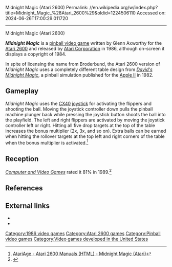 Midnight Magic (Atari 2600)
Permalink: //en.wikipedia.org/w/index.php?title=Midnight_Magic_%28Atari_2600%29&oldid=1224506110
Accessed on: 2024-06-26T17:00:29.011720



------
Midnight Magic (Atari 2600)
{{About|the Atari 2600 game|the Brøderbund Software game|David's Midnight Magic}}
{{Infobox video game
| title          = Midnight Magic
| image          = Midnightmagic 2600.png
| caption        = 
| developer      = [[Atari Corporation]]
| publisher      = Atari Corporation
| designer       = Glenn Axworthy<ref name="giantlist">{{cite web |last1=Hague |first1=James |title=The Giant List of Classic Game Programmers |url=https://dadgum.com/giantlist/}}</ref>
| series         =
| engine         =
| released       = [[1986 in video gaming|1986]]
| genre          = [[Pinball video game|Pinball]]
| modes          = [[Single-player]]
| platforms      = [[Atari 2600]]
}}

'''''Midnight Magic''''' is a [[Pinball#Video game simulations|pinball video game]] written by Glenn Axworthy for the [[Atari 2600]] and released by [[Atari Corporation]] in 1986, although on-screen it displays a copyright of 1984.

In spite of licensing the name from Broderbund, the Atari 2600 version of ''Midnight Magic'' uses a completely different table design from ''[[David's Midnight Magic]]'', a pinball simulation published for the [[Apple II series|Apple II]] in 1982.

==Gameplay==
''Midnight Magic'' uses the [[Atari CX40 joystick|CX40]] [[joystick]] for activating the flippers and shooting the ball. Moving the joystick controller down pulls the pinball machine plunger back while pressing the joystick button shoots the ball into the playfield. The left and right flippers are activated by moving the joystick controller left or right. Hitting all five drop targets at the top of the table increases the bonus multiplier (2x, 3x, and so on). Extra balls can be earned when hitting the rollover targets at the top left and right corners of the table when the bonus multiplier is activated.<ref>[http://www.atariage.com/manual_html_page.html?SoftwareLabelID=300 AtariAge - Atari 2600 Manuals (HTML) - Midnight Magic (Atari)<!-- Bot generated title -->]</ref>

==Reception==
''[[Computer and Video Games]]'' rated it 81% in 1989.<ref name="CVG">{{cite journal |title=Complete Games Guide |journal=[[Computer and Video Games]] |date=16 October 1989 |issue=Complete Guide to Consoles |pages=46–77 |url=https://retrocdn.net/images/9/98/CompleteGuideToConsoles_UK_01.pdf#page=46}}</ref>

==References==
{{Reflist}}

==External links==
*{{atarimania|id=7955}}
*{{AtariAge software|id=300}}

[[Category:1986 video games]]
[[Category:Atari 2600 games]]
[[Category:Pinball video games]]
[[Category:Video games developed in the United States]]


{{pinball-videogame-stub}}
{{atari-console-stub}}